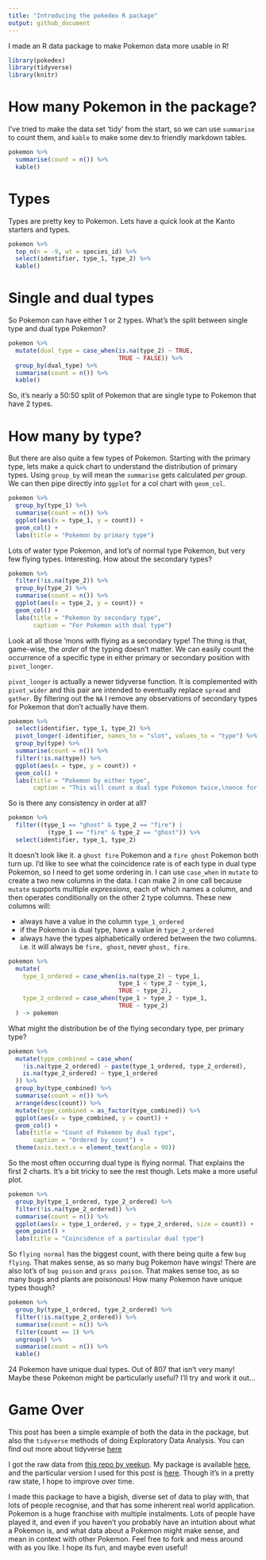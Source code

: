 ```yaml
---
title: "Introducing the pokedex R package"
output: github_document
---
```


I made an R data package to make Pokemon data more usable in R! 

```r
library(pokedex)
library(tidyverse)
library(knitr)
```

# How many Pokemon in the package?

I've tried to make the data set 'tidy' from the start, so we can use `summarise` to count them, and `kable` to make some dev.to friendly markdown tables.

```r
pokemon %>% 
  summarise(count = n()) %>% 
  kable()
```

# Types

Types are pretty key to Pokemon. Lets have a quick look at the Kanto starters and types.

```r
pokemon %>% 
  top_n(n = -9, wt = species_id) %>% 
  select(identifier, type_1, type_2) %>%
  kable()
```

# Single and dual types

So Pokemon can have either 1 or 2 types. What's the split between single type and dual type Pokemon?

```r
pokemon %>%
  mutate(dual_type = case_when(is.na(type_2) ~ TRUE,
                               TRUE ~ FALSE)) %>%
  group_by(dual_type) %>%
  summarise(count = n()) %>% 
  kable()
```

So, it's nearly a 50:50 split of Pokemon that are single type to Pokemon that have 2 types.

# How many by type?

But there are also quite a few types of Pokemon. Starting with the primary type, lets make a quick chart to understand the distribution of primary types. Using `group_by` will mean the `summarise` gets calculated _per group_. We can then pipe directly into `ggplot` for a col chart with `geom_col`.

```r
pokemon %>%
  group_by(type_1) %>%
  summarise(count = n()) %>%
  ggplot(aes(x = type_1, y = count)) +
  geom_col() +
  labs(title = "Pokemon by primary type")
```
 
Lots of water type Pokemon, and lot's of normal type Pokemon, but very few flying types. Interesting. How about the secondary types?

```r
pokemon %>% 
  filter(!is.na(type_2)) %>% 
  group_by(type_2) %>% 
  summarise(count = n()) %>% 
  ggplot(aes(x = type_2, y = count)) +
  geom_col() +
  labs(title = "Pokemon by secondary type",
       caption = "For Pokemon with dual type")
```

Look at all those 'mons with flying as a secondary type! The thing is that, game-wise, the _order_ of the typing doesn't matter. We can easily count the occurrence of a specific type in either primary or secondary position with `pivot_longer`.

`pivot_longer` is actually a newer tidyverse function. It is complemented with `pivot_wider` and this pair are intended to eventually replace `spread` and `gather`. By filtering out the `NA` I remove any observations of secondary types for Pokemon that don't actually have them.

```r
pokemon %>% 
  select(identifier, type_1, type_2) %>% 
  pivot_longer(-identifier, names_to = "slot", values_to = "type") %>% 
  group_by(type) %>% 
  summarise(count = n()) %>% 
  filter(!is.na(type)) %>% 
  ggplot(aes(x = type, y = count)) +
  geom_col() +
  labs(title = "Pokemon by either type",
       caption = "This will count a dual type Pokemon twice,\nonce for each type")
```

So is there any consistency in order at all?

```r
pokemon %>%
  filter((type_1 == "ghost" & type_2 == "fire") |
           (type_1 == "fire" & type_2 == "ghost")) %>% 
  select(identifier, type_1, type_2)
```

It doesn't look like it. a `ghost fire` Pokemon and a `fire ghost` Pokemon both turn up. I'd like to see what the coincidence rate is of each type in dual type Pokemon, so I need to get some ordering in. I can use `case_when` in `mutate` to create a two new columns in the data. I can make 2 in one call because `mutate` supports multiple _expressions_, each of which names a column, and then operates conditionally on the other 2 type columns. These new columns will:

* always have a value in the column `type_1_ordered`
* if the Pokemon is dual type, have a value in `type_2_ordered`
* always have the types alphabetically ordered between the two columns. i.e. it will always be `fire, ghost`, never `ghost, fire`.

```r
pokemon %>%
  mutate(
    type_1_ordered = case_when(is.na(type_2) ~ type_1,
                               type_1 < type_2 ~ type_1,
                               TRUE ~ type_2),
    type_2_ordered = case_when(type_1 > type_2 ~ type_1,
                               TRUE ~ type_2)
  ) -> pokemon
```

What might the distribution be of the flying secondary type, per primary type?

```r
pokemon %>%
  mutate(type_combined = case_when(
    !is.na(type_2_ordered) ~ paste(type_1_ordered, type_2_ordered),
    is.na(type_2_ordered) ~ type_1_ordered
  )) %>%
  group_by(type_combined) %>%
  summarise(count = n()) %>%
  arrange(desc(count)) %>%
  mutate(type_combined = as_factor(type_combined)) %>%
  ggplot(aes(x = type_combined, y = count)) +
  geom_col() +
  labs(title = "Count of Pokemon by dual type",
       caption = "Ordered by count") + 
  theme(axis.text.x = element_text(angle = 90))
```

So the most often occurring dual type is flying normal. That explains the first 2 charts. It's a bit tricky to see the rest though. Lets make a more useful plot.

```r
pokemon %>% 
  group_by(type_1_ordered, type_2_ordered) %>% 
  filter(!is.na(type_2_ordered)) %>% 
  summarise(count = n()) %>% 
  ggplot(aes(x = type_1_ordered, y = type_2_ordered, size = count)) +
  geom_point() +
  labs(title = "Coincidence of a particular dual type")
```

So `flying normal` has the biggest count, with there being quite a few `bug flying`. That makes sense, as so many bug Pokemon have wings! There are also lot's of `bug poison` and `grass poison`. That makes sense too, as so many bugs and plants are poisonous! How many Pokemon have unique types though?

```r
pokemon %>% 
  group_by(type_1_ordered, type_2_ordered) %>% 
  filter(!is.na(type_2_ordered)) %>% 
  summarise(count = n()) %>% 
  filter(count == 1) %>% 
  ungroup() %>% 
  summarise(count = n()) %>% 
  kable()
```

24 Pokemon have unique dual types. Out of 807 that isn't very many! Maybe these Pokemon might be particularly useful? I'll try and work it out...

# Game Over

This post has been a simple example of both the data in the package, but also the `tidyverse` methods of doing Exploratory Data Analysis. You can find out more about tidyverse [here](https://www.tidyverse.org/)

I got the raw data from [this repo by veekun](https://github.com/veekun/pokedex). My package is available [here](https://github.com/DaveParr/pokedex), and the particular version I used for this post is [here](https://github.com/DaveParr/pokedex/commit/67638e8bc52d58bb0c38534b7c2acc9a78b42053). Though it's in a pretty raw state, I hope to improve over time. 

I made this package to have a bigish, diverse set of data to play with, that lots of people recognise, and that has some inherent real world application. Pokemon is a huge franchise with multiple instalments. Lots of people have played it, and even if you haven't you probably have an intuition about what a Pokemon is, and what data about a Pokemon might make sense, and mean in context with other Pokemon. Feel free to fork and mess around with as you like. I hope its fun, and maybe even useful!

